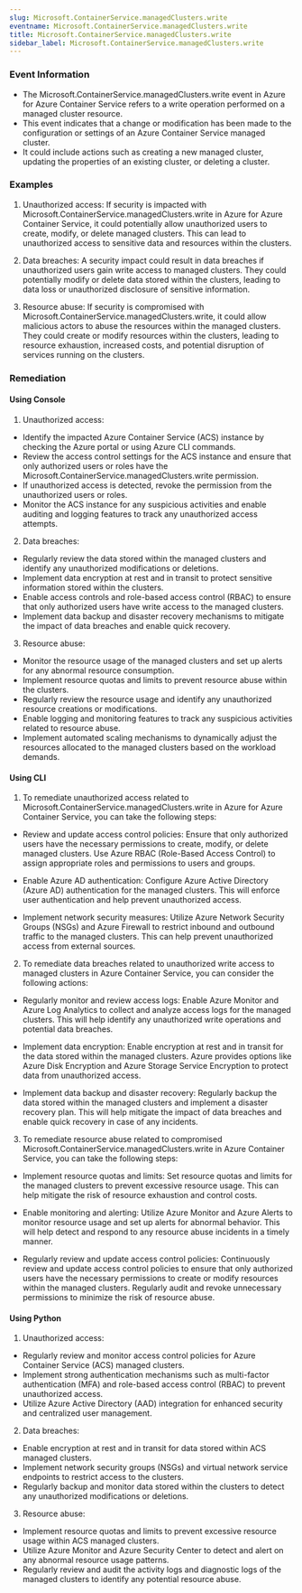 ```yaml
--- 
slug: Microsoft.ContainerService.managedClusters.write
eventname: Microsoft.ContainerService.managedClusters.write
title: Microsoft.ContainerService.managedClusters.write
sidebar_label: Microsoft.ContainerService.managedClusters.write
---
```

                       
### Event Information

- The Microsoft.ContainerService.managedClusters.write event in Azure for Azure Container Service refers to a write operation performed on a managed cluster resource.
- This event indicates that a change or modification has been made to the configuration or settings of an Azure Container Service managed cluster.
- It could include actions such as creating a new managed cluster, updating the properties of an existing cluster, or deleting a cluster.


### Examples

1. Unauthorized access: If security is impacted with Microsoft.ContainerService.managedClusters.write in Azure for Azure Container Service, it could potentially allow unauthorized users to create, modify, or delete managed clusters. This can lead to unauthorized access to sensitive data and resources within the clusters.

2. Data breaches: A security impact could result in data breaches if unauthorized users gain write access to managed clusters. They could potentially modify or delete data stored within the clusters, leading to data loss or unauthorized disclosure of sensitive information.

3. Resource abuse: If security is compromised with Microsoft.ContainerService.managedClusters.write, it could allow malicious actors to abuse the resources within the managed clusters. They could create or modify resources within the clusters, leading to resource exhaustion, increased costs, and potential disruption of services running on the clusters.

### Remediation

#### Using Console

1. Unauthorized access:
- Identify the impacted Azure Container Service (ACS) instance by checking the Azure portal or using Azure CLI commands.
- Review the access control settings for the ACS instance and ensure that only authorized users or roles have the Microsoft.ContainerService.managedClusters.write permission.
- If unauthorized access is detected, revoke the permission from the unauthorized users or roles.
- Monitor the ACS instance for any suspicious activities and enable auditing and logging features to track any unauthorized access attempts.

2. Data breaches:
- Regularly review the data stored within the managed clusters and identify any unauthorized modifications or deletions.
- Implement data encryption at rest and in transit to protect sensitive information stored within the clusters.
- Enable access controls and role-based access control (RBAC) to ensure that only authorized users have write access to the managed clusters.
- Implement data backup and disaster recovery mechanisms to mitigate the impact of data breaches and enable quick recovery.

3. Resource abuse:
- Monitor the resource usage of the managed clusters and set up alerts for any abnormal resource consumption.
- Implement resource quotas and limits to prevent resource abuse within the clusters.
- Regularly review the resource usage and identify any unauthorized resource creations or modifications.
- Enable logging and monitoring features to track any suspicious activities related to resource abuse.
- Implement automated scaling mechanisms to dynamically adjust the resources allocated to the managed clusters based on the workload demands.

#### Using CLI

1. To remediate unauthorized access related to Microsoft.ContainerService.managedClusters.write in Azure for Azure Container Service, you can take the following steps:

- Review and update access control policies: Ensure that only authorized users have the necessary permissions to create, modify, or delete managed clusters. Use Azure RBAC (Role-Based Access Control) to assign appropriate roles and permissions to users and groups.

- Enable Azure AD authentication: Configure Azure Active Directory (Azure AD) authentication for the managed clusters. This will enforce user authentication and help prevent unauthorized access.

- Implement network security measures: Utilize Azure Network Security Groups (NSGs) and Azure Firewall to restrict inbound and outbound traffic to the managed clusters. This can help prevent unauthorized access from external sources.

2. To remediate data breaches related to unauthorized write access to managed clusters in Azure Container Service, you can consider the following actions:

- Regularly monitor and review access logs: Enable Azure Monitor and Azure Log Analytics to collect and analyze access logs for the managed clusters. This will help identify any unauthorized write operations and potential data breaches.

- Implement data encryption: Enable encryption at rest and in transit for the data stored within the managed clusters. Azure provides options like Azure Disk Encryption and Azure Storage Service Encryption to protect data from unauthorized access.

- Implement data backup and disaster recovery: Regularly backup the data stored within the managed clusters and implement a disaster recovery plan. This will help mitigate the impact of data breaches and enable quick recovery in case of any incidents.

3. To remediate resource abuse related to compromised Microsoft.ContainerService.managedClusters.write in Azure Container Service, you can take the following steps:

- Implement resource quotas and limits: Set resource quotas and limits for the managed clusters to prevent excessive resource usage. This can help mitigate the risk of resource exhaustion and control costs.

- Enable monitoring and alerting: Utilize Azure Monitor and Azure Alerts to monitor resource usage and set up alerts for abnormal behavior. This will help detect and respond to any resource abuse incidents in a timely manner.

- Regularly review and update access control policies: Continuously review and update access control policies to ensure that only authorized users have the necessary permissions to create or modify resources within the managed clusters. Regularly audit and revoke unnecessary permissions to minimize the risk of resource abuse.

#### Using Python

1. Unauthorized access:
- Regularly review and monitor access control policies for Azure Container Service (ACS) managed clusters.
- Implement strong authentication mechanisms such as multi-factor authentication (MFA) and role-based access control (RBAC) to prevent unauthorized access.
- Utilize Azure Active Directory (AAD) integration for enhanced security and centralized user management.

2. Data breaches:
- Enable encryption at rest and in transit for data stored within ACS managed clusters.
- Implement network security groups (NSGs) and virtual network service endpoints to restrict access to the clusters.
- Regularly backup and monitor data stored within the clusters to detect any unauthorized modifications or deletions.

3. Resource abuse:
- Implement resource quotas and limits to prevent excessive resource usage within ACS managed clusters.
- Utilize Azure Monitor and Azure Security Center to detect and alert on any abnormal resource usage patterns.
- Regularly review and audit the activity logs and diagnostic logs of the managed clusters to identify any potential resource abuse.


 